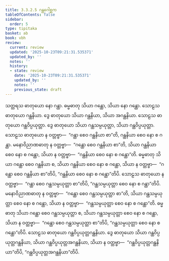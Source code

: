 ```yaml
---
title: 3.3.2.5 ဂန္ထဂေါစ္ဆက
tableOfContents: false
sidebar:
  order: 5
type: tipitaka
basket: ab
book: vbh
review:
  current: review
  updated: '2025-10-23T09:21:31.535371'
  updated_by: ''
  notes: ''
  history:
  - state: review
    date: '2025-10-23T09:21:31.535371'
    updated_by: ''
    notes: ''
    previous_state: draft
---
```



<ReviewStatus review={frontmatter.review} showDetails={true} />

<HypothesisAnnotation frontmatter={frontmatter} />

<DynamicBreadcrumb />

<Paragraph number="698" book="vbh">
သတ္တရသ ဓာတုယော နော ဂန္ထာ. ဓမ္မဓာတု သိယာ ဂန္ထော, သိယာ နော ဂန္ထော. သောဠသ ဓာတုယော ဂန္ထနိယာ. ဒွေ ဓာတုယော သိယာ ဂန္ထနိယာ, သိယာ အဂန္ထနိယာ. သောဠသ ဓာတုယော ဂန္ထဝိပ္ပယုတ္တာ. ဒွေ ဓာတုယော သိယာ ဂန္ထသမ္ပယုတ္တာ, သိယာ ဂန္ထဝိပ္ပယုတ္တာ. သောဠသ ဓာတုယော န ဝတ္တဗ္ဗာ—  “ဂန္ထာ စေဝ ဂန္ထနိယာ စာ”တိ, ဂန္ထနိယာ စေဝ နော စ ဂန္ထာ. မနောဝိညာဏဓာတု န ဝတ္တဗ္ဗာ—  “ဂန္ထော စေဝ ဂန္ထနိယာ စာ”တိ, သိယာ ဂန္ထနိယာ စေဝ နော စ ဂန္ထော, သိယာ န ဝတ္တဗ္ဗာ—  “ဂန္ထနိယာ စေဝ နော စ ဂန္ထော”တိ. ဓမ္မဓာတု သိယာ ဂန္ထော စေဝ ဂန္ထနိယာ စ, သိယာ ဂန္ထနိယာ စေဝ နော စ ဂန္ထော, သိယာ န ဝတ္တဗ္ဗာ—  “ဂန္ထော စေဝ ဂန္ထနိယာ စာ”တိပိ, “ဂန္ထနိယာ စေဝ နော စ ဂန္ထော”တိပိ. သောဠသ ဓာတုယော န ဝတ္တဗ္ဗာ—  “ဂန္ထာ စေဝ ဂန္ထသမ္ပယုတ္တာ စာ”တိပိ, “ဂန္ထသမ္ပယုတ္တာ စေဝ နော စ ဂန္ထာ”တိပိ. မနောဝိညာဏဓာတု န ဝတ္တဗ္ဗာ—  “ဂန္ထော စေဝ ဂန္ထသမ္ပယုတ္တာ စာ”တိ, သိယာ ဂန္ထသမ္ပယုတ္တာ စေဝ နော စ ဂန္ထော, သိယာ န ဝတ္တဗ္ဗာ—  “ဂန္ထသမ္ပယုတ္တာ စေဝ နော စ ဂန္ထော”တိ. ဓမ္မဓာတု သိယာ ဂန္ထော စေဝ ဂန္ထသမ္ပယုတ္တာ စ, သိယာ ဂန္ထသမ္ပယုတ္တာ စေဝ နော စ ဂန္ထော, သိယာ န ဝတ္တဗ္ဗာ—  “ဂန္ထော စေဝ ဂန္ထသမ္ပယုတ္တာ စာ”တိပိ, “ဂန္ထသမ္ပယုတ္တာ စေဝ နော စ ဂန္ထော”တိပိ. သောဠသ ဓာတုယော ဂန္ထဝိပ္ပယုတ္တဂန္ထနိယာ. ဒွေ ဓာတုယော သိယာ ဂန္ထဝိပ္ပယုတ္တဂန္ထနိယာ, သိယာ ဂန္ထဝိပ္ပယုတ္တအဂန္ထနိယာ, သိယာ န ဝတ္တဗ္ဗာ—  “ဂန္ထဝိပ္ပယုတ္တဂန္ထနိယာ”တိပိ, “ဂန္ထဝိပ္ပယုတ္တအဂန္ထနိယာ”တိပိ.
</Paragraph>